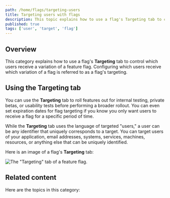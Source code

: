 ```yaml
---
path: /home/flags/targeting-users
title: Targeting users with flags
description: This topic explains how to use a flag's Targeting tab to control who receives a variation of a feature flag.
published: true
tags: ['user', 'target', 'flag']
---
```


## Overview

This category explains how to use a flag's **Targeting** tab to control which users receive a variation of a feature flag. Configuring which users receive which variation of a flag is referred to as a flag's targeting.

## Using the Targeting tab

You can use the **Targeting** tab to roll features out for internal testing, private betas, or usability tests before performing a broader rollout. You can even set expiration dates for flag targeting if you know you only want users to receive a flag for a specific period of time.

While the **Targeting** tab uses the language of targeted "users," a user can be any identifier that uniquely corresponds to a target. You can target users of your application, email addresses, systems, services, machines, resources, or anything else that can be uniquely identified.

Here is an image of a flag's **Targeting** tab:

![The "Targeting" tab of a feature flag.](users-targeting-tab.png)

## Related content

Here are the topics in this category:

<ChildPageList path="/home/flags/targeting-users" unsorted="true" />
